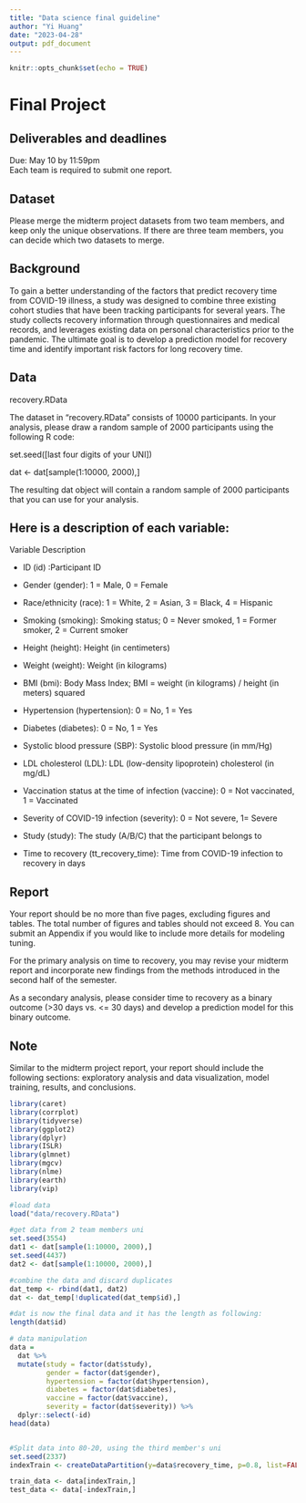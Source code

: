 ```yaml
---
title: "Data science final guideline"
author: "Yi Huang"
date: "2023-04-28"
output: pdf_document
---
```


```r
knitr::opts_chunk$set(echo = TRUE)
```

# Final Project


## Deliverables and deadlines
Due: May 10 by 11:59pm\
Each team is required to submit one report.


## Dataset

Please merge the midterm project datasets from two team members, and keep only the unique observations. If there are three team members, you can decide which two datasets to merge. 


## Background

To gain a better understanding of the factors that predict recovery time from COVID-19 illness, a study was designed to combine three existing cohort studies that have been tracking participants for several years. The study collects recovery information through questionnaires and medical records, and leverages existing data on personal characteristics prior to the pandemic. The ultimate goal is to develop a prediction model for recovery time and identify important risk factors for long recovery time.


## Data

recovery.RData 

The dataset in "recovery.RData" consists of 10000 participants. In your analysis, please draw a random sample of 2000 participants using the following R code:

set.seed([last four digits of your UNI]) 

dat <- dat[sample(1:10000, 2000),]

The resulting dat object will contain a random sample of 2000 participants that you can use for your analysis.


## Here is a description of each variable:

Variable Description

- ID (id) :Participant ID

- Gender (gender): 1 = Male, 0 = Female

- Race/ethnicity (race): 1 = White, 2 = Asian, 3 = Black, 4 = Hispanic

- Smoking (smoking): Smoking status; 0 = Never smoked, 1 = Former smoker, 2 = Current smoker

- Height (height): Height (in centimeters)

- Weight (weight): Weight (in kilograms)

- BMI (bmi): Body Mass Index; BMI = weight (in kilograms) / height (in meters) squared

- Hypertension (hypertension): 0 = No, 1 = Yes

- Diabetes (diabetes): 0 = No, 1 = Yes

- Systolic blood pressure (SBP): Systolic blood pressure (in mm/Hg)

- LDL cholesterol (LDL): LDL (low-density lipoprotein) cholesterol (in mg/dL)

- Vaccination status at the time of infection (vaccine): 0 = Not vaccinated, 1 = Vaccinated

- Severity of COVID-19 infection (severity): 0 = Not severe, 1= Severe

- Study (study): The study (A/B/C) that the participant belongs to

- Time to recovery (tt_recovery_time): Time from COVID-19 infection to recovery in days
 

## Report

Your report should be no more than five pages, excluding figures and tables. The total number of figures and tables should not exceed 8. You can submit an Appendix if you would like to include more details for modeling tuning.

For the primary analysis on time to recovery, you may revise your midterm report and incorporate new findings from the methods introduced in the second half of the semester.

As a secondary analysis, please consider time to recovery as a binary outcome (>30 days vs. <= 30 days) and develop a prediction model for this binary outcome.

 
## Note

Similar to the midterm project report, your report should include the following sections: exploratory analysis and data visualization, model training, results, and conclusions. 


```r
library(caret)
library(corrplot)
library(tidyverse)
library(ggplot2)
library(dplyr)
library(ISLR)
library(glmnet)
library(mgcv)
library(nlme)
library(earth)
library(vip)
```


```r
#load data
load("data/recovery.RData")

#get data from 2 team members uni
set.seed(3554)
dat1 <- dat[sample(1:10000, 2000),]
set.seed(4437)
dat2 <- dat[sample(1:10000, 2000),]

#combine the data and discard duplicates
dat_temp <- rbind(dat1, dat2)
dat <- dat_temp[!duplicated(dat_temp$id),]

#dat is now the final data and it has the length as following:
length(dat$id)


```

```r
# data manipulation
data = 
  dat %>% 
  mutate(study = factor(dat$study),
         gender = factor(dat$gender),
         hypertension = factor(dat$hypertension),
         diabetes = factor(dat$diabetes),
         vaccine = factor(dat$vaccine),
         severity = factor(dat$severity)) %>% 
  dplyr::select(-id)
head(data)


#Split data into 80-20, using the third member's uni
set.seed(2337)
indexTrain <- createDataPartition(y=data$recovery_time, p=0.8, list=FALSE)

train_data <- data[indexTrain,]
test_data <- data[-indexTrain,]
```




